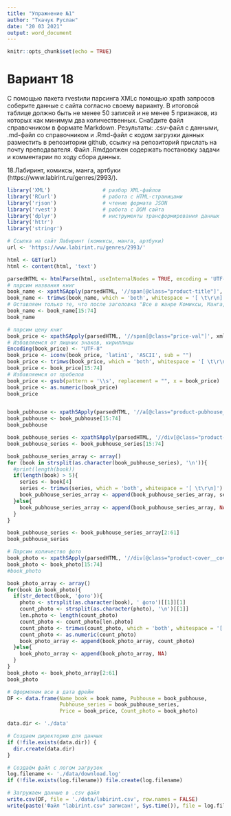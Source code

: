 ---
title: "Упражнение №1"
author: "Ткачук Руслан"
date: "20 03 2021"
output: word_document
---

```{r setup, include=FALSE}
knitr::opts_chunk$set(echo = TRUE)
```

# Вариант 18

С помощью пакета rvestили парсинга XMLс помощью xpath запросов соберите данные с сайта согласно своему варианту. В итоговой таблице должно быть не менее 50 записей и не менее 5 признаков, из которых как минимум два количественных. Снабдите файл справочником в формате Markdown.
Результаты: .csv-файл с данными, .md-файл со справочником и .Rmd-файл с кодом загрузки данных разместить в репозитории github, ссылку на репозиторий прислать на почту преподавателя. Файл .Rmdдолжен содержать постановку задачи и комментарии по ходу сбора данных.

18.Лабиринт, комиксы, манга, артбуки (https://www.labirint.ru/genres/2993/).

```{r}
library('XML')                 # разбор XML-файлов
library('RCurl')               # работа с HTML-страницами
library('rjson')               # чтение формата JSON
library('rvest')               # работа с DOM сайта
library('dplyr')               # инструменты трансформирования данных
library('httr')
library('stringr')

# Ссылка на сайт Лабиринт (комиксы, манга, артбуки)
url <- 'https://www.labirint.ru/genres/2993/'

html <- GET(url)
html <- content(html, 'text')

parsedHTML <- htmlParse(html, useInternalNodes = TRUE, encoding = 'UTF-8')
# парсим названия книг
book_name <- xpathSApply(parsedHTML, '//span[@class="product-title"]', xmlValue)
book_name <- trimws(book_name, which = 'both', whitespace = '[ \t\r\n]')
# Оставляем только те, что после заголовка "Все в жанре Комиксы, Манга, Артбуки"
book_name <- book_name[15:74]
book_name

# парсим цену книг
book_price <- xpathSApply(parsedHTML, '//span[@class="price-val"]', xmlValue)
# Избавляемся от лишних знаков, кириллицы
Encoding(book_price) <- "UTF-8"
book_price <- iconv(book_price, 'latin1', 'ASCII', sub = "")
book_price <- trimws(book_price, which = 'both', whitespace = '[ \t\r\n]')
book_price <- book_price[15:74]
# Избавляемся от пробелов
book_price <- gsub(pattern = '\\s', replacement = "", x = book_price)
book_price <- as.numeric(book_price)
book_price


book_pubhouse <- xpathSApply(parsedHTML, '//a[@class="product-pubhouse__pubhouse"]', xmlValue)
book_pubhouse <- book_pubhouse[15:74]
book_pubhouse

book_pubhouse_series <- xpathSApply(parsedHTML, '//div[@class="product-pubhouse"]', xmlValue)
book_pubhouse_series <- book_pubhouse_series[15:74]

book_pubhouse_series_array <- array()
for (book in strsplit(as.character(book_pubhouse_series), '\n')){
  #print(length(book))
  if(length(book) > 5){
    series <- book[4]
    series <- trimws(series, which = 'both', whitespace = '[ \t\r\n]')
    book_pubhouse_series_array <- append(book_pubhouse_series_array, series)
  }else{
    book_pubhouse_series_array <- append(book_pubhouse_series_array, NA)
  }
}

book_pubhouse_series <- book_pubhouse_series_array[2:61]
book_pubhouse_series

# Парсим количество фото
book_photo <- xpathSApply(parsedHTML, '//div[@class="product-cover__cover-wrapper"]', xmlValue)
book_photo <- book_photo[15:74]
#book_photo

book_photo_array <- array()
for(book in book_photo){
  if(str_detect(book, 'фото')){
    photo <- strsplit(as.character(book), ' фото')[[1]][1]
    count_photo <- strsplit(as.character(photo), '\n')[[1]]
    len.photo <- length(count_photo)
    count_photo <- count_photo[len.photo]
    count_photo <- trimws(count_photo, which = 'both', whitespace = '[ \t\r\n]')
    count_photo <- as.numeric(count_photo)
    book_photo_array <- append(book_photo_array, count_photo)
  }else{
    book_photo_array <- append(book_photo_array, NA)
  }
}
book_photo <- book_photo_array[2:61]
book_photo

# Оформляем все в дата фрейм
DF <- data.frame(Name_book = book_name, Pubhouse = book_pubhouse,
                 Pubhouse_series = book_pubhouse_series,
                 Price = book_price, Count_photo = book_photo)

data.dir <- './data'

# Создаем директорию для данных
if (!file.exists(data.dir)) {
  dir.create(data.dir)
}

# Создаём файл с логом загрузок
log.filename <- './data/download.log'
if (!file.exists(log.filename)) file.create(log.filename)

# Загружаем данные в .csv файл
write.csv(DF, file = './data/labirint.csv', row.names = FALSE)
write(paste('Файл "labirint.csv" записан!', Sys.time()), file = log.filename, append = TRUE)
```